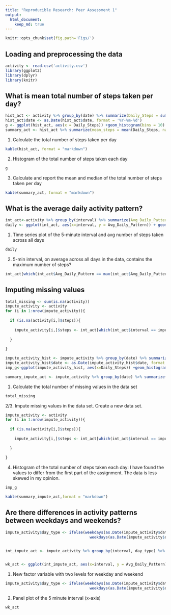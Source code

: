 ```yaml
---
title: "Reproducible Research: Peer Assessment 1"
output: 
  html_document:
    keep_md: true
---
```

```r
knitr::opts_chunk$set(fig.path='Figs/')
```


## Loading and preprocessing the data
```r
activity <- read.csv('activity.csv')
library(ggplot2)
library(dplyr)
library(knitr)
```

## What is mean total number of steps taken per day?

```r
hist_act <- activity %>% group_by(date) %>% summarize(Daily_Steps = sum(steps, na.rm = TRUE))
hist_act$date <- as.Date(hist_act$date, format = '%Y-%m-%d')
g <- ggplot(hist_act, aes(x = Daily_Steps)) +geom_histogram(bins = 10)
summary_act <- hist_act %>% summarize(mean_steps = mean(Daily_Steps, na.rm = TRUE), median_steps = median(Daily_Steps, na.rm = TRUE))
```

1. Calculate the total number of steps taken per day
```r
kable(hist_act, format = "markdown")
```

2. Histogram of the total number of steps taken each day
```r
g
```

3. Calculate and report the mean and median of the total number of steps taken per day
```r
kable(summary_act, format = "markdown")
```



## What is the average daily activity pattern?
```r
int_act<-activity %>% group_by(interval) %>% summarize(Avg_Daily_Pattern = mean(steps, na.rm = TRUE))
daily <- ggplot(int_act, aes(x=interval, y = Avg_Daily_Pattern)) + geom_line()
```

1. Time series plot of the 5-minute interval and avg number of steps taken across all days
```r
daily
```

2. 5-min interval, on average across all days in the data, contains the maximum number of steps?
\
```r
int_act[which(int_act$Avg_Daily_Pattern == max(int_act$Avg_Daily_Pattern)),]$interval
```


## Imputing missing values
```r
total_missing <- sum(is.na(activity))
impute_activity <- activity
for (i in 1:nrow(impute_activity)){
  
  if (is.na(activity[i,]$steps)){
    
    impute_activity[i,]$steps <- int_act[which(int_act$interval == impute_activity[i,]$interval),]$Avg_Daily_Pattern
    
  }
  
}

impute_activity_hist <- impute_activity %>% group_by(date) %>% summarize(Daily_Steps = sum(steps, na.rm = TRUE))
impute_activity_hist$date <- as.Date(impute_activity_hist$date, format = '%Y-%m-%d')
imp_g<-ggplot(impute_activity_hist, aes(x=Daily_Steps)) +geom_histogram(bins = 15)

summary_impute_act <- impute_activity %>% group_by(date) %>% summarize(mean_steps = mean(steps, na.rm = TRUE), median_steps = median(steps, na.rm = TRUE))

```

1. Calculate the total number of missing values in the data set
\
```r
total_missing
```

2/3. Impute missing values in the data set. Create a new data set.
\
```r
impute_activity <- activity
for (i in 1:nrow(impute_activity)){
  
  if (is.na(activity[i,]$steps)){
    
    impute_activity[i,]$steps <- int_act[which(int_act$interval == impute_activity[i,]$interval),]$Avg_Daily_Pattern
    
  }
  
}
```


4. Histogram of the total number of steps taken each day:\ I have found the values to differ from the first part of the assignment. The data is less skewed in my opinion.\



```r
imp_g

kable(summary_impute_act,format = "markdown")
```




## Are there differences in activity patterns between weekdays and weekends?
```r

impute_activity$day_type <- ifelse(weekdays(as.Date(impute_activity$date, format = '%Y-%m-%d')) == 'Saturday' | 
                                     weekdays(as.Date(impute_activity$date, format = '%Y-%m-%d')) == 'Sunday', 'weekend', 'weekday')


int_impute_act <- impute_activity %>% group_by(interval, day_type) %>% summarize(Avg_Daily_Pattern = mean(steps, na.rm = TRUE))


wk_act <- ggplot(int_impute_act, aes(x=interval, y = Avg_Daily_Pattern)) + geom_line() + facet_grid(as.factor(int_impute_act$day_type))
```


1. New factor variable with two levels for weekday and weekend
```r

impute_activity$day_type <- ifelse(weekdays(as.Date(impute_activity$date, format = '%Y-%m-%d')) == 'Saturday' | 
                                     weekdays(as.Date(impute_activity$date, format = '%Y-%m-%d')) == 'Sunday', 'weekend', 'weekday')

```

2. Panel plot of the 5 minute interval (x-axis)
```r
wk_act
```

